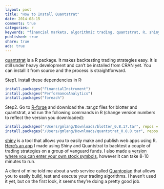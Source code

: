 ```yaml
---
layout: post
title: "How to Install Quantstrat"
date: 2014-08-15
comments: true
categories: r
keywords: "financial markets, algorithmic trading, quantstrat, R, shiny app, quantitative trading"
published: true
share: true 
ads: true
---
```


[quantstrat](http://blog.fosstrading.com/2011/08/introduction-to-quantstrat.html) is a R package. It makes backtesting trading strategies easy. It is still under heavy development and can't be installed from CRAN yet. You can install it from source and the process is straightforward.

Step1. Install these dependencies in R:

```r
install.packages("FinancialInstrument")
install.packages("PerformanceAnalytics")
install.packages("foreach")
```

Step2. Go to [R-forge](https://r-forge.r-project.org/R/?group_id=316) and download the .tar.gz files for blotter and quantstrat, and run the following commands in R (change version numbers to reflect the version you downloaded):

```r
install.packages("/Users/gmlang/Downloads/blotter_0.8.17.tar", repos = NULL, type="source")
install.packages("/Users/gmlang/Downloads/quantstrat_0.8.0.tar", repos = NULL, type="source")
```

[shiny](http://shiny.rstudio.com/) is a tool that allows you to easily make and publish web apps using R. [Here's an app](http://free.cabaceo.com/app/dp1.html) I made using Shiny and Quantstrat to backtest a couple of trading strategies on a group of vanguard funds. I also made [a version where you can enter your own stock symbols](http://free.cabaceo.com/app/mt1.html), however it can take 8-10 minutes to run. 

A client of mine told me about a web service called [Quantopian](https://www.quantopian.com/) that allows you to easily build, test and execute your trading algorithms. I haven't used it yet, but on the first look, it seems they're doing a pretty good job.

